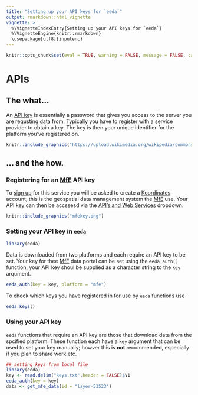 ```yaml
---
title: "Setting up your API keys for `eeda`"
output: rmarkdown::html_vignette
vignette: >
  %\VignetteIndexEntry{Setting up your API keys for `eeda`}
  %\VignetteEngine{knitr::rmarkdown}
  \usepackage[utf8]{inputenc}
---
```



```r
knitr::opts_chunk$set(eval = TRUE, warning = FALSE, message = FALSE, cache = TRUE)
```

# APIs

## The what...

An [API key](https://en.wikipedia.org/wiki/Application_programming_interface_key) is essentially a password that gives you access to the server you are requsting data from. Typically you have to register with a service provider to obtain a key. The key is then your unique identifier for the platform you've registered on.

```r
knitr::include_graphics("https://upload.wikimedia.org/wikipedia/commons/5/59/The_sleeping_beauty_picture_book_-_containing_The_sleeping_beauty%2C_Bluebeard%2C_The_baby%27s_own_alphabet_%281911%29_%2814593023788%29.jpg")
```

## ... and the how.

### Registering for an [MfE](https://data.mfe.govt.nz/) API key

To [sign up](https://data.mfe.govt.nz/) for this service you will be asked to create a [Koordinates](https://koordinates.com/about/) account; this is the geospatial data management system the [MfE](https://data.mfe.govt.nz/) use. Your API key can then be accssesd via the [API's and Web Services](https://data.mfe.govt.nz/my/api/) dropdown.

```r
knitr::include_graphics("mfekey.png")
```



### Setting your API key in `eeda`

```r
library(eeda)
```


Data is downloaded from two platforms and each require an API key to be set. Your key for thee [MfE](https://data.mfe.govt.nz/) data portal can be set using the `eeda_auth()` function; your API key shoul be supplied as a character string to the  `key` arqument.


```r
eeda_auth(key = key, platform = "mfe")
```

To check which keys you have registered in for use by `eeda` functions use

```r
eeda_keys()
```

### Using your API key

`eeda` functions that require an API key are those that download data from the spcified platform. These function each have a `key` argument that can be used to set your key manually; howver this is **not** recommended, especially if you plan to share work etc.

```r
## setting keys from local file
library(eeda)
key <- read.delim("keys.txt",header = FALSE)$V1
eeda_auth(key = key)
data <- get_mfe_data(id = "layer-53523")
```

